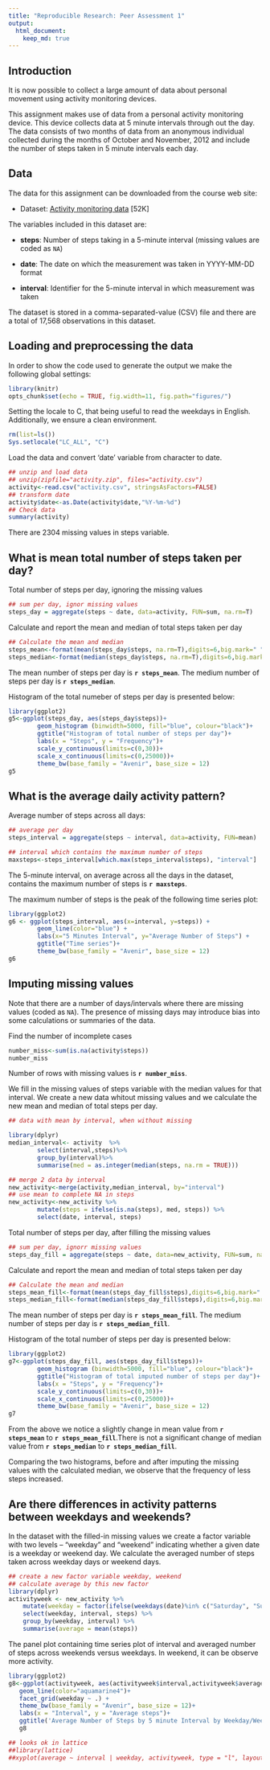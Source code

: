 ```yaml
---
title: "Reproducible Research: Peer Assessment 1"
output: 
  html_document:
    keep_md: true
---
```


## Introduction
It is now possible to collect a large amount of data about personal
movement using activity monitoring devices.

This assignment makes use of data from a personal activity monitoring
device. This device collects data at 5 minute intervals through out the
day. The data consists of two months of data from an anonymous
individual collected during the months of October and November, 2012
and include the number of steps taken in 5 minute intervals each day.

## Data

The data for this assignment can be downloaded from the course web
site:

* Dataset: [Activity monitoring data](https://d396qusza40orc.cloudfront.net/repdata%2Fdata%2Factivity.zip) [52K]

The variables included in this dataset are:

* **steps**: Number of steps taking in a 5-minute interval (missing
    values are coded as `NA`)

* **date**: The date on which the measurement was taken in YYYY-MM-DD
    format

* **interval**: Identifier for the 5-minute interval in which
    measurement was taken



The dataset is stored in a comma-separated-value (CSV) file and there
are a total of 17,568 observations in this
dataset.

## Loading and preprocessing the data

In order to show the code used to generate the output we make the following 
global settings:

```r
library(knitr)
opts_chunk$set(echo = TRUE, fig.width=11, fig.path="figures/")
``` 

Setting the locale to C, that being useful to read the weekdays in English. 
Additionally, we ensure a clean environment. 

```r
rm(list=ls())
Sys.setlocale("LC_ALL", "C")
``` 

Load the data and convert 'date' variable from character to date.

```r
## unzip and load data
## unzip(zipfile="activity.zip", files="activity.csv")
activity<-read.csv("activity.csv", stringsAsFactors=FALSE)
## transform date
activity$date<-as.Date(activity$date,"%Y-%m-%d")
## Check data
summary(activity)
```

There are 2304 missing values in steps variable.

## What is mean total number of steps taken per day?

Total number of steps per day, ignoring the missing values

```r
## sum per day, ignor missing values
steps_day = aggregate(steps ~ date, data=activity, FUN=sum, na.rm=T)
```

Calculate and report the mean and median of total steps taken per day

```r
## Calculate the mean and median
steps_mean<-format(mean(steps_day$steps, na.rm=T),digits=6,big.mark=" ",small.mark=".")
steps_median<-format(median(steps_day$steps, na.rm=T),digits=6,big.mark=" ",small.mark=".")
```

The mean number of steps per day is **`r steps_mean`**.
The medium number of steps per day is **`r steps_median`**.

Histogram of the total numeber of steps per day is presented below:

```r
library(ggplot2)
g5<-ggplot(steps_day, aes(steps_day$steps))+
        geom_histogram (binwidth=5000, fill="blue", colour="black")+
        ggtitle("Histogram of total number of steps per day")+
        labs(x = "Steps", y = "Frequency")+
        scale_y_continuous(limits=c(0,30))+
        scale_x_continuous(limits=c(0,25000))+
        theme_bw(base_family = "Avenir", base_size = 12)
g5
```

## What is the average daily activity pattern?
Average number of steps across all days:

```r
## average per day
steps_interval = aggregate(steps ~ interval, data=activity, FUN=mean)
```

```r
## interval which contains the maximum number of steps
maxsteps<-steps_interval[which.max(steps_interval$steps), "interval"]
```
The 5-minute interval, on average across all the days in the dataset, contains the maximum number of steps is  **`r maxsteps`**.

The maximum number of steps is the peak of the following time series plot:

```r
library(ggplot2)
g6 <- ggplot(steps_interval, aes(x=interval, y=steps)) +
        geom_line(color="blue") +
        labs(x="5 Minutes Interval", y="Average Number of Steps") +
        ggtitle("Time series")+
        theme_bw(base_family = "Avenir", base_size = 12)
g6
```

## Imputing missing values
Note that there are a number of days/intervals where there are missing
values (coded as `NA`). The presence of missing days may introduce
bias into some calculations or summaries of the data.

Find the number of incomplete cases

```r
number_miss<-sum(is.na(activity$steps))
number_miss
```

Number of rows with missing values is  **`r number_miss`**.

We fill in the missing values of steps variable with the median values for that 
interval. We create a new data whitout missing values and we calculate the new mean and median of total steps per day.

```r
## data with mean by interval, when without missing 

library(dplyr)
median_interval<- activity  %>%
        select(interval,steps)%>%
        group_by(interval)%>%
        summarise(med = as.integer(median(steps, na.rm = TRUE)))

## merge 2 data by interval
new_activity<-merge(activity,median_interval, by="interval")
## use mean to complete NA in steps
new_activity<-new_activity %>%
        mutate(steps = ifelse(is.na(steps), med, steps)) %>%
        select(date, interval, steps)
```

Total number of steps per day, after filling the missing values

```r
## sum per day, ignorr missing values
steps_day_fill = aggregate(steps ~ date, data=new_activity, FUN=sum, na.rm=T)
```

Calculate and report the mean and median of total steps taken per day

```r
## Calculate the mean and median
steps_mean_fill<-format(mean(steps_day_fill$steps),digits=6,big.mark=" ",small.mark=".")
steps_median_fill<-format(median(steps_day_fill$steps),digits=6,big.mark=" ",small.mark=".")
```

The mean number of steps per day is **`r steps_mean_fill`**.
The medium number of steps per day is **`r steps_median_fill`**.

Histogram of the total number of steps per day is presented below:

```r
library(ggplot2)
g7<-ggplot(steps_day_fill, aes(steps_day_fill$steps))+
        geom_histogram (binwidth=5000, fill="blue", colour="black")+
        ggtitle("Histogram of total imputed number of steps per day")+
        labs(x = "Steps", y = "Frequency")+
        scale_y_continuous(limits=c(0,30))+
        scale_x_continuous(limits=c(0,25000))+
        theme_bw(base_family = "Avenir", base_size = 12)
g7
```

From the above we notice a slightly change in mean value from **`r steps_mean`** to **`r steps_mean_fill`**.There is not a significant change of median value from
**`r steps_median`** to **`r steps_median_fill`**. 

Comparing the two histograms, before and after imputing the missing values
with the calculated median, we observe that the frequency of less steps increased.



## Are there differences in activity patterns between weekdays and weekends?

In the dataset with the filled-in missing values we create a factor variable with two levels -- "weekday" and "weekend" indicating whether a given date is a weekday or weekend day. We calculate the averaged number of steps taken across weekday days or weekend days. 

```r
## create a new factor variable weekday, weekend
## calculate average by this new factor
library(dplyr)
activityweek <- new_activity %>%
    mutate(weekday = factor(ifelse(weekdays(date)%in% c("Saturday", "Sunday"), "Weekend", "Weekday"))) %>%
    select(weekday, interval, steps) %>%
    group_by(weekday, interval) %>%
    summarise(average = mean(steps))
```

The panel plot containing time series plot of interval and averaged number of steps across weekends versus weekdays. In weekend, it can be observe more activity.

```r
library(ggplot2)
g8<-ggplot(activityweek, aes(activityweek$interval,activityweek$average))+
   geom_line(color="aquamarine4")+
   facet_grid(weekday ~ .) +
   theme_bw(base_family = "Avenir", base_size = 12)+
   labs(x = "Interval", y = "Average steps")+
   ggtitle('Average Number of Steps by 5 minute Interval by Weekday/Weekend')     
   g8

```

```r
## looks ok in lattice
##library(lattice)
##xyplot(average ~ interval | weekday, activityweek, type = "l", layout = c(1, 2))
```


   
